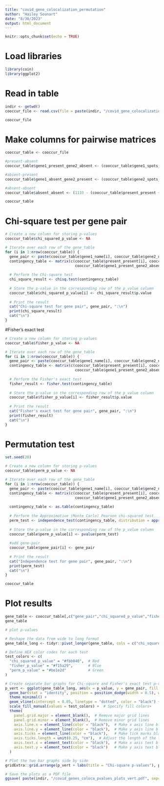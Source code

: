 ```yaml
---
title: "covid_gene_colocalization_permutation"
author: "Hailey Sounart"
date: "8/30/2023"
output: html_document
---
```


```r
knitr::opts_chunk$set(echo = TRUE)
```

# Load libraries

```r

library(coin)
library(ggplot2)

```

# Read in table

```r

indir <- getwd()
cooccur_file <- read.csv(file = paste(indir, "/covid_gene_colocalization.csv", sep= ""), header = TRUE, sep = ",")

cooccur_file
```

# Make columns for pairwise matrices
```r


cooccur_table <- cooccur_file

#present-absent
cooccur_table$gene1_present_gene2_absent <- (cooccur_table$gene1_spots_detected - cooccur_table$present_present)

#absent-present
cooccur_table$gene1_absent_gene2_present <- (cooccur_table$gene2_spots_detected - cooccur_table$present_present)

#absent-absent
cooccur_table$absent_absent <- (1133 - (cooccur_table$present_present + cooccur_table$gene1_present_gene2_absent + cooccur_table$gene1_absent_gene2_present))

cooccur_table
```

# Chi-square test per gene pair

```r

# Create a new column for storing p-values
cooccur_table$chi_squared_p_value <- NA

# Iterate over each row of the gene_table
for (i in 1:nrow(cooccur_table)) {
  gene_pair <- paste(cooccur_table$gene1_name[i], cooccur_table$gene2_name[i], sep="-")  # Create a gene pair identifier
  contingency_table <- matrix(c(cooccur_table$present_present[i], cooccur_table$gene1_absent_gene2_present[i], 
                                cooccur_table$gene1_present_gene2_absent[i], cooccur_table$absent_absent[i]), nrow = 2)  # Create the contingency table
  
  # Perform the Chi-square test
  chi_square_result <- chisq.test(contingency_table)
  
  # Store the p-value in the corresponding row of the p_value column
  cooccur_table$chi_squared_p_value[i] <- chi_square_result$p.value
  
  # Print the result
  cat("Chi-square test for gene pair", gene_pair, ":\n")
  print(chi_square_result)
  cat("\n")
}


```

#Fisher's exact test

```r

# Create a new column for storing p-values
cooccur_table$fisher_p_value <- NA

# Iterate over each row of the gene_table
for (i in 1:nrow(cooccur_table)) {
  gene_pair <- paste(cooccur_table$gene1_name[i], cooccur_table$gene2_name[i], sep="-")  # Create a gene pair identifier
  contingency_table <- matrix(c(cooccur_table$present_present[i], cooccur_table$gene1_absent_gene2_present[i], 
                                cooccur_table$gene1_present_gene2_absent[i], cooccur_table$absent_absent[i]), nrow = 2)  # Create the contingency table
  
  # Perform the Fisher's exact test
  fisher_result <- fisher.test(contingency_table)
  
  # Store the p-value in the corresponding row of the p_value column
  cooccur_table$fisher_p_value[i] <- fisher_result$p.value
  
  # Print the result
  cat("Fisher's exact test for gene pair", gene_pair, ":\n")
  print(fisher_result)
  cat("\n")
}


```

# Permutation test

```r

set.seed(20)

# Create a new column for storing p-values
cooccur_table$perm_p_value <- NA

# Iterate over each row of the gene_table
for (i in 1:nrow(cooccur_table)) {
  gene_pair <- paste(cooccur_table$gene1_name[i], cooccur_table$gene2_name[i], sep="-")  # Create a gene pair identifier
  contingency_table <- matrix(c(cooccur_table$present_present[i], cooccur_table$gene1_absent_gene2_present[i], 
                                cooccur_table$gene1_present_gene2_absent[i], cooccur_table$absent_absent[i]), nrow = 2)  # Create the contingency table
  
  contingency_table <- as.table(contingency_table)
  
  # Perform the Approximative (Monte Carlo) Pearson chi-squared test
  perm_test <- independence_test(contingency_table, distribution = approximate(nresample = 10000)) 
  
  # Store the p-value in the corresponding row of the p_value column
  cooccur_table$perm_p_value[i] <- pvalue(perm_test)
  
  #add gene-pair
  cooccur_table$gene_pair[i] <- gene_pair
  
  # Print the result
  cat("Independence test for gene pair", gene_pair, ":\n")
  print(perm_test)
  cat("\n")
}

```

```r

cooccur_table
```

# Plot results

```r

gene_table <- cooccur_table[,c("gene_pair","chi_squared_p_value","fisher_p_value", "perm_p_value")]
gene_table

```

```r

# plot p-values

# Reshape the data from wide to long format
gene_table_long <- tidyr::pivot_longer(gene_table, cols = c("chi_squared_p_value", "fisher_p_value", "perm_p_value"), names_to = "Test", values_to = "p_value")

# Define HEX color codes for each test
test_colors <- c(
  "chi_squared_p_value" = "#fbb040",  # Red
  "fisher_p_value" = "#f15a29",       # Blue
  "perm_p_value" = "#be1e2d"          # Green
)

# Create separate bar graphs for Chi-square and Fisher's exact test p-values
p_vert <- ggplot(gene_table_long, aes(x = p_value, y = gene_pair, fill = Test)) +
  geom_bar(stat = "identity", position = position_dodge(width = 0.5), width = 0.5) +
  theme_minimal() +
  geom_vline(xintercept = 0.05, linetype = "dotted", color = "black") +
  scale_fill_manual(values = test_colors) +  # Specify fill colors+
  theme(
    panel.grid.major = element_blank(),  # Remove major grid lines
    panel.grid.minor = element_blank(),  # Remove minor grid lines
    axis.line.x = element_line(color = "black"),  # Make x axis line black
    axis.line.y = element_line(color = "black"),  # Make y axis line black
    axis.ticks = element_line(color = "black"),   # Make tick marks black
    axis.ticks.length = unit(0.25, "cm"),  # Adjust the length of the tick marks if needed
    axis.text.x = element_text(color = "black"),  # Make x axis text black
    axis.text.y = element_text(color = "black")   # Make y axis text black
  )

# Plot the two bar graphs side by side
gridExtra::grid.arrange(p_vert + labs(title = "Chi-square p-values"), p_vert + labs(title = "Fisher's exact test p-values"), p_vert + labs(title = "Approximative (Monte Carlo) Pearson chi-squared test p-values"), ncol = 3)

# Save the plots as a PDF file
ggsave( paste(indir, "/covid_genes_coloca_pvalues_plots_vert.pdf", sep= ""), plot = p_vert, width = 8, height = 5, units = "in", dpi = 300)

```